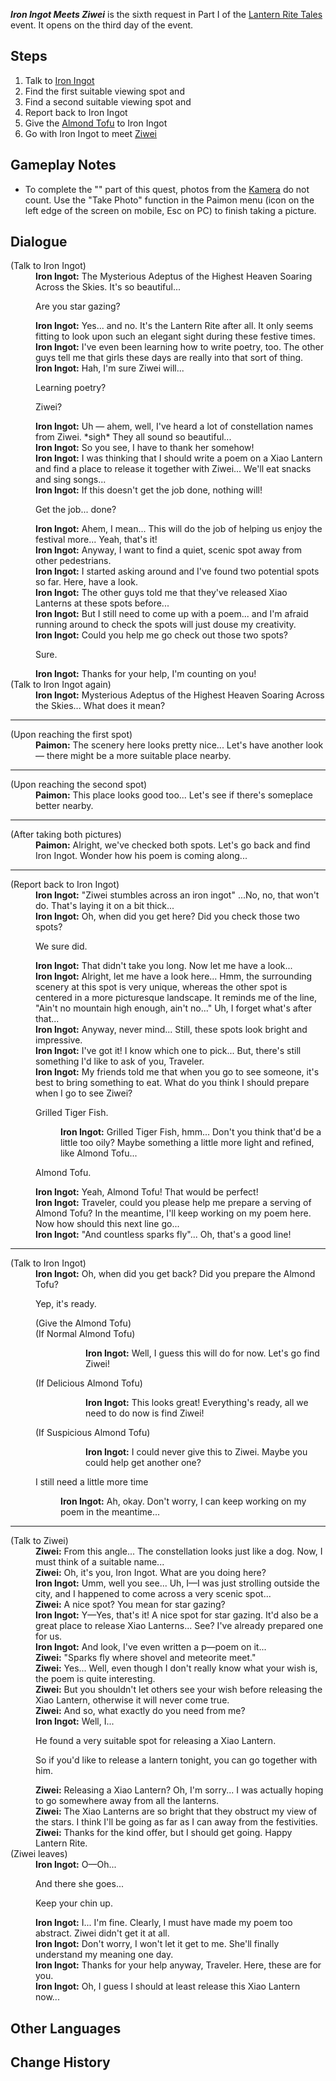 {{Quest Infobox
|id            = 41333
|image         = 
|type          = World
|event_name    = Lantern Rite Tales
|summary       = Iron Ingot asks the Traveler to check a couple of spots suitable to release a Xiao Lantern and some Almond Tofu to give to Ziwei. However, when she hears about the Xiao Lantern releasing, she excuses herself wanting to find a place away from the festivities and leaves. Iron Ingot is still positive after the rejection as he releases his lantern.
|requirement   = Complete [[City of Chores]]
|startLocation = [[Dunyu Ruins]], [[Liyue]]
|prev          = 
|next          = 
|exp           = 
|mora          = 20,000
|primogems     = 30
|other         = {{Card|Festive Fever (Lantern Rite)|100}}
|characters    = Iron Ingot; Paimon; Traveler; Ziwei
|region        = Liyue
|area          = Lisha
|subarea       = Dunyu Ruins
}}
'''''Iron Ingot Meets Ziwei''''' is the sixth request in Part I of the [[Lantern Rite Tales]] event. It opens on the third day of the event.

==Steps==
# Talk to [[Iron Ingot]]
# Find the first suitable viewing spot and {{Color|buzzword|take a picture}}
# Find a second suitable viewing spot and {{Color|buzzword|take a picture}}
# Report back to Iron Ingot
# Give the [[Almond Tofu]] to Iron Ingot
# Go with Iron Ingot to meet [[Ziwei]]

==Gameplay Notes==
* To complete the "{{Color|buzzword|take a picture}}" part of this quest, photos from the [[Kamera]] do not count. Use the "Take Photo" function in the Paimon menu (icon on the left edge of the screen on mobile, Esc on PC) to finish taking a picture.

==Dialogue==
{{Quest Description|Iron Ingot from [[Liyue Harbor]] seems to be troubled about something...}}
{{Dialogue start}}
;(Talk to Iron Ingot)
:'''Iron Ingot:''' The Mysterious Adeptus of the Highest Heaven Soaring Across the Skies. It's so beautiful...
:{{DIcon}} Are you star gazing?
:'''Iron Ingot:''' Yes... and no. It's the Lantern Rite after all. It only seems fitting to look upon such an elegant sight during these festive times.
:'''Iron Ingot:''' I've even been learning how to write poetry, too. The other guys tell me that girls these days are really into that sort of thing.
:'''Iron Ingot:''' Hah, I'm sure Ziwei will...
:{{DIcon}} Learning poetry?
:{{DIcon}} Ziwei?
:'''Iron Ingot:''' Uh &mdash; ahem, well, I've heard a lot of constellation names from Ziwei. *sigh* They all sound so beautiful...
:'''Iron Ingot:''' So you see, I have to thank her somehow!
:'''Iron Ingot:''' I was thinking that I should write a poem on a Xiao Lantern and find a place to release it together with Ziwei... We'll eat snacks and sing songs...
:'''Iron Ingot:''' If this doesn't get the job done, nothing will!
:{{DIcon}} Get the job... done?
:'''Iron Ingot:''' Ahem, I mean... This will do the job of helping us enjoy the festival more... Yeah, that's it!
:'''Iron Ingot:''' Anyway, I want to find a quiet, scenic spot away from other pedestrians.
:'''Iron Ingot:''' I started asking around and I've found two potential spots so far. Here, have a look.
:'''Iron Ingot:''' The other guys told me that they've released Xiao Lanterns at these spots before...
:'''Iron Ingot:''' But I still need to come up with a poem... and I'm afraid running around to check the spots will just douse my creativity.
:'''Iron Ingot:''' Could you help me go check out those two spots?
:{{DIcon}} Sure.
:'''Iron Ingot:''' Thanks for your help, I'm counting on you!
;(Talk to Iron Ingot again)
:'''Iron Ingot:''' Mysterious Adeptus of the Highest Heaven Soaring Across the Skies... What does it mean?
----
;(Upon reaching the first spot)
:'''Paimon:''' The scenery here looks pretty nice... Let's have another look &mdash; there might be a more suitable place nearby.
----
;(Upon reaching the second spot)
:'''Paimon:''' This place looks good too... Let's see if there's someplace better nearby.
----
;(After taking both pictures)
:'''Paimon:''' Alright, we've checked both spots. Let's go back and find Iron Ingot. Wonder how his poem is coming along...
----
;(Report back to Iron Ingot)
:'''Iron Ingot:''' "Ziwei stumbles across an iron ingot" ...No, no, that won't do. That's laying it on a bit thick...
:'''Iron Ingot:''' Oh, when did you get here? Did you check those two spots?
:{{DIcon}} We sure did.
:'''Iron Ingot:''' That didn't take you long. Now let me have a look...
:'''Iron Ingot:''' Alright, let me have a look here... Hmm, the surrounding scenery at this spot is very unique, whereas the other spot is centered in a more picturesque landscape. It reminds me of the line, "Ain't no mountain high enough, ain't no..." Uh, I forget what's after that...
:'''Iron Ingot:''' Anyway, never mind... Still, these spots look bright and impressive.
:'''Iron Ingot:''' I've got it! I know which one to pick... But, there's still something I'd like to ask of you, Traveler.
:'''Iron Ingot:''' My friends told me that when you go to see someone, it's best to bring something to eat. What do you think I should prepare when I go to see Ziwei?
:{{DIcon}} Grilled Tiger Fish.
::'''Iron Ingot:''' Grilled Tiger Fish, hmm... Don't you think that'd be a little too oily? Maybe something a little more light and refined, like Almond Tofu...
:{{DIcon}} Almond Tofu.
:'''Iron Ingot:''' Yeah, Almond Tofu! That would be perfect!
:'''Iron Ingot:''' Traveler, could you please help me prepare a serving of Almond Tofu? In the meantime, I'll keep working on my poem here. Now how should this next line go...
:'''Iron Ingot:''' "And countless sparks fly"... Oh, that's a good line!
----
;(Talk to Iron Ingot)
:'''Iron Ingot:''' Oh, when did you get back? Did you prepare the Almond Tofu?
:{{DIcon}} Yep, it's ready.
:;(Give the Almond Tofu)
:;(If Normal Almond Tofu)
:::'''Iron Ingot:''' Well, I guess this will do for now. Let's go find Ziwei!
:;(If Delicious Almond Tofu)
:::'''Iron Ingot:''' This looks great! Everything's ready, all we need to do now is find Ziwei!
:;(If Suspicious Almond Tofu)
:::'''Iron Ingot:''' I could never give this to Ziwei. Maybe you could help get another one?
:{{DIcon}} I still need a little more time
::'''Iron Ingot:''' Ah, okay. Don't worry, I can keep working on my poem in the meantime...
----
;(Talk to Ziwei)
:'''Ziwei:''' From this angle... The constellation looks just like a dog. Now, I must think of a suitable name...
:'''Ziwei:''' Oh, it's you, Iron Ingot. What are you doing here?
:'''Iron Ingot:''' Umm, well you see... Uh, I&mdash;I was just strolling outside the city, and I happened to come across a very scenic spot...
:'''Ziwei:''' A nice spot? You mean for star gazing?
:'''Iron Ingot:''' Y&mdash;Yes, that's it! A nice spot for star gazing. It'd also be a great place to release Xiao Lanterns... See? I've already prepared one for us.
:'''Iron Ingot:''' And look, I've even written a p&mdash;poem on it...
:'''Ziwei:''' "Sparks fly where shovel and meteorite meet."
:'''Ziwei:''' Yes... Well, even though I don't really know what your wish is, the poem is quite interesting.
:'''Ziwei:''' But you shouldn't let others see your wish before releasing the Xiao Lantern, otherwise it will never come true.
:'''Ziwei:''' And so, what exactly do you need from me?
:'''Iron Ingot:''' Well, I...
:{{DIcon}} He found a very suitable spot for releasing a Xiao Lantern.
:{{DIcon}} So if you'd like to release a lantern tonight, you can go together with him.
:'''Ziwei:''' Releasing a Xiao Lantern? Oh, I'm sorry... I was actually hoping to go somewhere away from all the lanterns.
:'''Ziwei:''' The Xiao Lanterns are so bright that they obstruct my view of the stars. I think I'll be going as far as I can away from the festivities.
:'''Ziwei:''' Thanks for the kind offer, but I should get going. Happy Lantern Rite.
;(Ziwei leaves)
:'''Iron Ingot:''' O&mdash;Oh...
:{{DIcon}} And there she goes...
:{{DIcon}} Keep your chin up.
:'''Iron Ingot:''' I... I'm fine. Clearly, I must have made my poem too abstract. Ziwei didn't get it at all.
:'''Iron Ingot:''' Don't worry, I won't let it get to me. She'll finally understand my meaning one day.
:'''Iron Ingot:''' Thanks for your help anyway, Traveler. Here, these are for you.
:'''Iron Ingot:''' Oh, I guess I should at least release this Xiao Lantern now...
{{Dialogue end}}

==Other Languages==
{{Other Languages
|en      = Iron Ingot Meets Ziwei
|zhs     = 铁块紫微一相逢…
|zhs_rm  = Tiěkuài Zǐwēi Yī Xiāngféng...
|zht     = 鐵塊紫微一相逢…
|zht_rm  = Tiěkuài Zǐwéi Yī Xiāngféng...
|zh_tl   = The Chance Meeting of Iron Ingot and Ziwei...
|ja      = 鉄塊と紫微がめぐり逢い…
|ja_rm   = Tekkai to Shibi ga Meguri-ai...{{Assumed}}
|ja_tl   = The Chance Meeting of Iron Ingot and Ziwei...
|ko      = {{tt|철|鐵}}괘아와 {{tt|자미|紫微}}가 만나…
|ko_rm   = Cheolgwae-a-wa Jami-ga Manna...
|ko_tl   = Iron Ingot and Ziwei Met Each other...
|es      = Fierro y Ziwei, cuando están lado a lado...
|es_tl   = Iron and Ziwei, When They're Side by Side...
|fr      = Tentative de tête-à-tête
|fr_tl   = Attempt of a One-to-One Discussion
|ru      = Цзы Вэй с Куаем повстречалась...
|ru_tl   = Ziwei Met Kuai...
|th      = Iron Ingot ได้เจอกับ Ziwei...
|th_rm   = Iron Ingot dai choe kap Ziwei...
|th_tl   = 
|vi      = Iron Ingot và Ziwei vừa gặp gỡ...
|vi_tl   = 
|de      = Klotz trifft Ziwei
|de_tl   = Chunk meets Ziwei
|id      = Iron Ingot Bertemu Ziwei
|id_tl   = Iron Ingot Meets Ziwei
|pt      = Quando Ferro e Ziwei se encontram...
|pt_tl   = 
}}

==Change History==
{{Change History|1.3}}